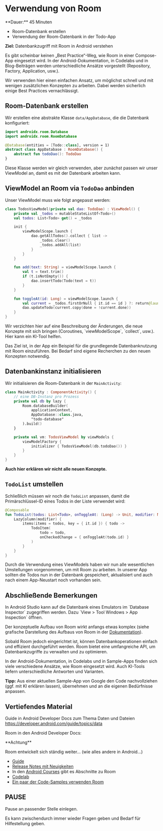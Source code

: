 
# Verwendung von Room

<Callout>
  **Dauer:** 45 Minuten

  - Room-Datenbank erstellen
  - Verwendung der Room-Datenbank in der Todo-App

  **Ziel:** Datenbankzugriff mit Room in Android verstehen
</Callout>


<Callout type="error" emoji="🚨">
Es gibt scheinbar keinen „Best Practice“-Weg, wie Room in einer
Compose-App eingesetzt wird. In der Android-Dokumentation, in Codelabs und in Blog-Beiträgen werden unterschiedliche Ansätze vorgestellt (Repository, Factory, Application, usw.).

Wir verwenden hier einen einfachen Ansatz, um möglichst schnell und mit wenigen zusätzlichen Konzepten zu arbeiten. Dabei werden sicherlich einige Best Practices vernachlässigt.
</Callout>


## Room-Datenbank erstellen

Wir erstellen eine abstrakte Klasse `data/AppDatabase`, die die 
Datenbank konfiguriert:

```kotlin
import androidx.room.Database
import androidx.room.RoomDatabase

@Database(entities = [Todo::class], version = 1)
abstract class AppDatabase : RoomDatabase() {
    abstract fun todoDao(): TodoDao
}
```

Diese Klasse werden wir gleich verwenden, aber zunächst
passen wir unser ViewModel an, damit es mit der Datenbank
arbeiten kann.

## ViewModel an Room via `TodoDao` anbinden

Unser ViewModel muss wie folgt angepasst werden:

```kotlin
class TodosViewModel(private val dao: TodoDao) : ViewModel() {
    private val _todos = mutableStateListOf<Todo>()
    val todos: List<Todo> get() = _todos 

    init {
        viewModelScope.launch {
            dao.getAllTodos().collect { list ->
                _todos.clear()
                _todos.addAll(list)
            }
        }
    }

    fun add(text: String) = viewModelScope.launch {
        val t = text.trim()
        if (t.isNotEmpty()) {
            dao.insertTodo(Todo(text = t))
        }
    }

    fun toggleAt(id: Long) = viewModelScope.launch {
        val current = _todos.firstOrNull { it.id == id } ?: return@launch
        dao.updateTodo(current.copy(done = !current.done))
    }
}
```

<Callout type="important">
Wir verzichten hier auf eine Beschreibung der Änderungen,
die neue Konzepte mit sich bringen (Coroutines, `viewModelScope`, `collect`, usw.).  Hier kann ein KI-Tool helfen.

Das Ziel ist, in der App ein Beispiel für die grundlegende Datenbanknutzung mit Room einzuführen. Bei Bedarf sind 
eigene Recherchen zu den neuen Konzepten notwendig.
</Callout>

## Datenbankinstanz initialisieren

Wir initialisieren die Room-Datenbank in der `MainActivity`:

```kotlin {2-15}
class MainActivity : ComponentActivity() {
    // eine DB-Instanz pro Prozess
    private val db by lazy {
        Room.databaseBuilder(
            applicationContext,
            AppDatabase::class.java,
            "todo-database"
        ).build()
    }

    private val vm: TodosViewModel by viewModels {
        viewModelFactory {
            initializer { TodosViewModel(db.todoDao()) }
        }
    }
}
```

**Auch hier erklären wir nicht alle neuen Konzepte.**


## `TodoList` umstellen

Schließlich müssen wir noch die `TodoList` anpassen, damit
die Primärschlüssel-ID eines Todos in der Liste verwendet wird:

```kotlin
@Composable
fun TodoList(todos: List<Todo>, onToggleAt: (Long) -> Unit, modifier: Modifier = Modifier) {
    LazyColumn(modifier) {
        items(items = todos, key = { it.id }) { todo ->
            TodoItem(
                todo = todo,
                onCheckedChange = { onToggleAt(todo.id) }
            )
        }
    }
}
```

Durch die Verwendung eines ViewModels haben wir nun alle
wesentlichen Umstellungen vorgenommen, um mit Room zu arbeiten.
In unserer App sollten die Todos nun in der Datenbank 
gespeichert, aktualisiert und auch nach einem App-Neustart noch 
vorhanden sein.

## Abschließende Bemerkungen

<Callout type="info">
In Android Studio kann auf die Datenbank eines Emulators im 
`Database Inspector` zugegriffen werden. Dazu `View > Tool Windows > 
App Inspection` öffnen.
</Callout>

Der konzeptuelle Aufbau von Room wirkt anfangs etwas komplex
(siehe grafische Darstellung des Aufbaus von Room in der 
[Dokumentation](https://developer.android.com/training/data-storage/room#components)).

Sobald Room jedoch eingerichtet ist, können Datenbankoperationen
einfach und effizient durchgeführt werden. Room bietet eine
umfangreiche API, um Datenbankzugriffe zu verwalten und zu
optimieren.

<Callout type="important">
In der Android-Dokumentation, in Codelabs und in Sample-Apps
finden sich viele verschiedene Ansätze, wie Room eingesetzt wird. Auch KI-Tools liefern unterschiedliche Antworten und Varianten. 

**Tipp:** Aus einer aktuellen Sample-App von Google den Code
nachvollziehen (ggf. mit KI erklären lassen), übernehmen und an die eigenen Bedürfnisse anpassen.
</Callout>

## Vertiefendes Material

Guide in Android Developer Docs zum Thema Daten und Dateien
https://developer.android.com/guide/topics/data


Room in den Android Developer Docs:

<Callout type="warning">
**Achtung**

Room entwickelt sich ständig weiter… (wie alles andere in Android…)

- [Guide](https://developer.android.com/training/data-storage/room)
- [Release Notes mit Neuigkeiten](https://developer.android.com/jetpack/androidx/releases/room)
- In den [Android Courses](https://developer.android.com/courses/) gibt es Abschnitte zu Room
- [Codelab](https://developer.android.com/codelabs/basic-android-kotlin-compose-persisting-data-room)
- [Ein paar der Code-Samples verwenden Room](https://github.com/android/compose-samples)
</Callout>

## PAUSE 

Pause an passender Stelle einlegen.

Es kann zwischendurch immer wieder Fragen geben und Bedarf für Hilfestellung geben.